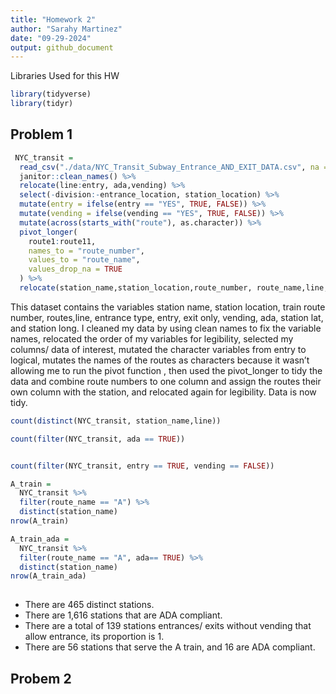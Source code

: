 ```yaml
---
title: "Homework 2"
author: "Sarahy Martinez"
date: "09-29-2024"
output: github_document
---
```


Libraries Used for this HW
```r
library(tidyverse)
library(tidyr)
```

## Problem 1


```r
 NYC_transit =
  read_csv("./data/NYC_Transit_Subway_Entrance_AND_EXIT_DATA.csv", na = c("NA", ".", "")) %>% 
  janitor::clean_names() %>% 
  relocate(line:entry, ada,vending) %>% 
  select(-division:-entrance_location, station_location) %>% 
  mutate(entry = ifelse(entry == "YES", TRUE, FALSE)) %>% 
  mutate(vending = ifelse(vending == "YES", TRUE, FALSE)) %>% 
  mutate(across(starts_with("route"), as.character)) %>% 
  pivot_longer(
    route1:route11,
    names_to = "route_number",
    values_to = "route_name",
    values_drop_na = TRUE
  ) %>% 
  relocate(station_name,station_location,route_number, route_name,line,entrance_type, entry, ada,vending)

```

This dataset contains the variables  station name, station location, train route number, routes,line, entrance type, entry, exit only, vending, ada, station lat, and station long. I cleaned my data by using clean names to fix the variable names, relocated the order of my variables for legibility, selected my columns/ data of interest, mutated the character variables from entry to logical, mutates the names of the routes as characters because it wasn't allowing me to run the pivot function , then used the pivot_longer to tidy the data and combine route numbers to one column  and assign the routes their own column with the station, and relocated again for legibility.  Data is now tidy.



```r
count(distinct(NYC_transit, station_name,line))

count(filter(NYC_transit, ada == TRUE))


count(filter(NYC_transit, entry == TRUE, vending == FALSE))

A_train =
  NYC_transit %>% 
  filter(route_name == "A") %>% 
  distinct(station_name) 
nrow(A_train)

A_train_ada =
  NYC_transit %>% 
  filter(route_name == "A", ada== TRUE) %>% 
  distinct(station_name) 
nrow(A_train_ada)
 
```

* There are 465 distinct stations.
* There are 1,616 stations that are ADA compliant. 
* There are a total of 139 stations entrances/ exits without vending that allow entrance, its proportion is 1. 
* There are 56 stations that serve the A train, and 16 are ADA compliant. 


## Probem 2




























